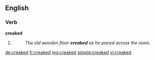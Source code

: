 ==English==

===Verb===
'''creaked'''

# {{past of|[[creak]]}}
#: ''The old wooden floor '''creaked''' as he paced across the room.''

[[de:creaked]]
[[fr:creaked]]
[[mg:creaked]]
[[simple:creaked]]
[[vi:creaked]]